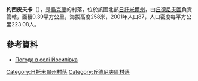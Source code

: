 {{coord|50|1|44|N|28|2|3|E|scale:30000|display=title}}

'''約西皮夫卡'''（{{lang-uk|Йосипівка}}），是[[烏克蘭|烏克蘭]]的村落，位於該國北部[[日托米爾州|日托米爾州]]，由[[丘德尼夫區|丘德尼夫區]]負責管轄，面積0.39平方公里，海拔高度258米，2001年人口87，人口密度每平方公里223.08人。

==參考資料==
* [http://weather.in.ua/ua/zhitomirskaja/9657 Погода в селі Йосипівка] {{Wayback|url=http://weather.in.ua/ua/zhitomirskaja/9657 |date=20111219163338 }}

{{DEFAULTSORT:Йосипівка}}
[[Category:日托米爾州村落|Category:日托米爾州村落]]
[[Category:丘德尼夫區村落|Category:丘德尼夫區村落]]


{{Zhytomyr-geo-stub}}